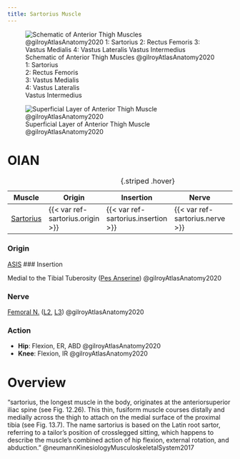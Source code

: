 ```yaml
---
title: Sartorius Muscle
---
```


:::{layout-ncol="2"}

![Schematic of Anterior Thigh Muscles @gilroyAtlasAnatomy2020 </br> 1: Sartorius </br> 2: Rectus Femoris </br> 3: Vastus Medialis </br> 4: Vastus Lateralis </br> Vastus Intermedius](/The Archive/Anatomy/Muscles/Lower limb muscles/Thigh Muscles/Anterior Thigh Muscles/images/gilroyatlas fig31.24a anterior thigh muscles schematic.png)

![Superficial Layer of Anterior Thigh Muscle @gilroyAtlasAnatomy2020](/The Archive/Anatomy/Muscles/Lower limb muscles/Thigh Muscles/Anterior Thigh Muscles/images/gilroyatlas fig31.24b anterior thigh muscles superficial layer.png)

:::

# OIAN

| Muscle  | Origin | Insertion | Nerve | Action |
|------|--------|-------|----------|--------|
| [Sartorius]({{< var ref-sartorius.path >}}) | {{< var ref-sartorius.origin >}} | {{< var ref-sartorius.insertion >}} | {{< var ref-sartorius.nerve >}} | {{< var ref-sartorius.action >}} |
: {.striped .hover}

:::{layout-ncol="2"}

### Origin
[ASIS]({{< var ref-coxal-bone.asis >}})
### Insertion

Medial to the Tibial Tuberosity ([Pes Anserine]({{< var ref-tibia-bone.pes-anserine >}})) @gilroyAtlasAnatomy2020


### Nerve
[Femoral N.]({{< var ref-femoral-nerve.path >}}) ([L2]({{< var ref-nerve-root.l2 >}}), [L3]({{< var ref-nerve-root.l3 >}})) @gilroyAtlasAnatomy2020 

### Action

- **Hip**: Flexion, ER, ABD @gilroyAtlasAnatomy2020 
- **Knee**: Flexion, IR @gilroyAtlasAnatomy2020 

:::

# Overview

"sartorius, the longest muscle in the body, originates at the anterior­superior iliac spine (see Fig. 12.26). This thin, fusiform muscle courses distally and medially across the thigh to attach on the medial surface of the proximal tibia (see Fig. 13.7). The name sartorius is based on the Latin root sartor, referring to a tailor’s position of cross­legged sitting, which happens to describe the muscle’s combined action of hip flexion, external rotation, and abduction." @neumannKinesiologyMusculoskeletalSystem2017